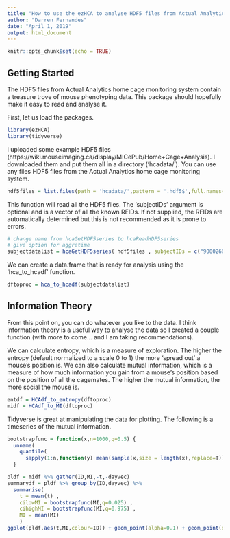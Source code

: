 ```yaml
---
title: "How to use the ezHCA to analyse HDF5 files from Actual Analytics"
author: "Darren Fernandes"
date: "April 1, 2019"
output: html_document
---
```


```r
knitr::opts_chunk$set(echo = TRUE)
```

## Getting Started

The HDF5 files from Actual Analytics home cage monitoring system contain a treasure trove of mouse phenotyping data. This package should hopefully make it easy to read and analyse it.

First, let us load the packages. 
```r
library(ezHCA)
library(tidyverse)
```

I uploaded some example HDF5 files (https://wiki.mouseimaging.ca/display/MICePub/Home+Cage+Analysis). I downloaded them and put them all in a directory ('hcadata/'). You can use any files HDF5 files from the Actual Analytics home cage monitoring system.

```r
hdf5files = list.files(path = 'hcadata/',pattern = '.hdf5$',full.names=T)
```

This function will read all the HDF5 files. The 'subjectIDs' argument is optional and is a vector of all the known RFIDs. If not supplied, the RFIDs are automatically determined but this is not recommended as it is prone to errors.

```r
# change name from hcaGetHDF5series to hcaReadHDF5series
# give option for aggretime
subjectdatalist = hcaGetHDF5series( hdf5files , subjectIDs = c("900026000623623", "900026000623624", "900026000623653","900026000623654") )
```

We can create a data.frame that is ready for analysis using the 'hca_to_hcadf' function.
```r
dftoproc = hca_to_hcadf(subjectdatalist)
```

## Information Theory
From this point on, you can do whatever you like to the data. I think information theory is a useful way to analyse the data so I created a couple function (with more to come... and I am taking recommendations).

We can calculate entropy, which is a measure of exploration. The higher the entropy (default normalized to a scale 0 to 1) the more 'spread out' a mouse's position is. We can also calculate mutual information, which is a measure of how much information you gain from a mouse's position based on the position of all the cagemates. The higher the mutual information, the more social the mouse is. 

```r
entdf = HCAdf_to_entropy(dftoproc)
midf = HCAdf_to_MI(dftoproc)
```

Tidyverse is great at manipulating the data for plotting. The following is a timeseries of the mutual information.

```r

bootstrapfunc = function(x,n=1000,q=0.5) { 
  unname(
    quantile(
      sapply(1:n,function(y) mean(sample(x,size = length(x),replace=T))) , q))
  }

pldf = midf %>% gather(ID,MI,-t,-dayvec)
summarydf = pldf %>% group_by(ID,dayvec) %>% 
  summarise(
    t = mean(t) , 
    cilowMI = bootstrapfunc(MI,q=0.025) ,
    cihighMI = bootstrapfunc(MI,q=0.975) ,
    MI = mean(MI)
    )
ggplot(pldf,aes(t,MI,colour=ID)) + geom_point(alpha=0.1) + geom_point(data = summarydf) + geom_line(data = summarydf) + geom_errorbar(data = summarydf, aes(ymin = cilowMI , ymax = cihighMI),width=0.2) + ylab('Mutual Information (normalised to total entropy)')

```



